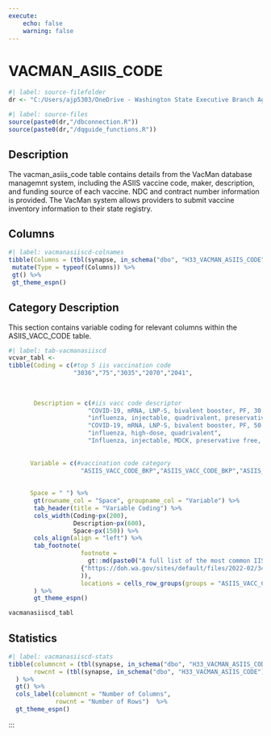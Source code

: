 ```yaml
---
execute:
    echo: false
    warning: false
---
```


# VACMAN_ASIIS_CODE {.unnumbered}

```r
#| label: source-filefolder
dr <- "C:/Users/ajp5303/OneDrive - Washington State Executive Branch Agencies/source_scripts"
```

```r
#| label: source-files
source(paste0(dr,"/dbconnection.R"))
source(paste0(dr,"/dqguide_functions.R"))
```

## Description

The vacman_asiis_code table contains details from the VacMan database managemnt system, including the ASIIS vaccine code, maker, description, and funding source of each vaccine. NDC and contract number information is provided. The VacMan system allows providers to submit vaccine inventory information to their state registry.

## Columns

```r
#| label: vacmanasiiscd-colnames
tibble(Columns = (tbl(synapse, in_schema("dbo", "H33_VACMAN_ASIIS_CODE")) %>% colnames())) %>%
 mutate(Type = typeof(Columns)) %>%
 gt() %>%
 gt_theme_espn()
```

## Category Description

This section contains variable coding for relevant columns within the ASIIS_VACC_CODE table.

```r
#| label: tab-vacmanasiiscd
vcvar_tabl <-
tibble(Coding = c(#top 5 iis vaccination code 
                  "3036","75","3035","2070","2041", 
                  
             
                 
       Description = c(#iis vacc code descriptor
                      "COVID-19, mRNA, LNP-S, bivalent booster, PF, 30 mcg/0.3 mL dose", 
                      "influenza, injectable, quadrivalent, preservative free",
                      "COVID-19, mRNA, LNP-S, bivalent booster, PF, 50 mcg/0.5 mL or 25mcg/0.25 mL dose",
                      "influenza, high-dose, quadrivalent",
                      "Influenza, injectable, MDCK, preservative free, quadrivalent", 
  
                  
      Variable = c(#vaccination code category
                    "ASIIS_VACC_CODE_BKP","ASIIS_VACC_CODE_BKP","ASIIS_VACC_CODE_BKP","ASIIS_VACC_CODE_BKP","ASIIS_VACC_CODE_BKP",
                      
                    
      Space = " ") %>%
       gt(rowname_col = "Space", groupname_col = "Variable") %>%
       tab_header(title = "Variable Coding") %>%
       cols_width(Coding~px(200),
                  Description~px(600),
                  Space~px(150)) %>%
       cols_align(align = "left") %>%
       tab_footnote(
                    footnote = 
                      gt::md(paste0("A full list of the most common IIS codes in WA is available at: ",
                    {"https://doh.wa.gov/sites/default/files/2022-02/348-580-ConsolidatedBestChoicesGuide.pdf"}
                    )),
                    locations = cells_row_groups(groups = "ASIIS_VACC_CODE_BKP")
       ) %>%
       gt_theme_espn()

vacmanasiiscd_tabl
```

## Statistics

```r
#| label: vacmanasiiscd-stats
tibble(columncnt = (tbl(synapse, in_schema("dbo", "H33_VACMAN_ASIIS_CODE")) %>% ncol()),
       rowcnt = (tbl(synapse, in_schema("dbo", "H33_VACMAN_ASIIS_CODE"))) %>% nrow2()
  ) %>%
  gt() %>%
  cols_label(columncnt = "Number of Columns",
             rowcnt = "Number of Rows")  %>%
  gt_theme_espn()
```
:::

